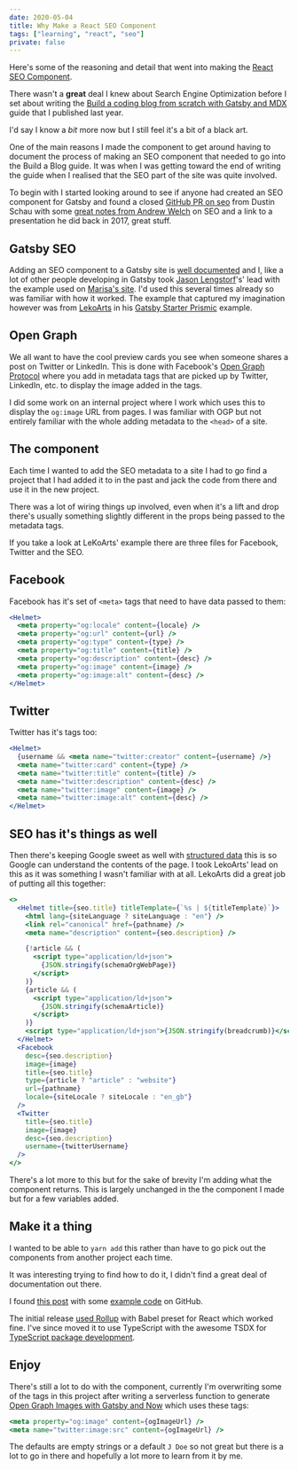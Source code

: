 ```yaml
---
date: 2020-05-04
title: Why Make a React SEO Component
tags: ["learning", "react", "seo"]
private: false
---
```


Here's some of the reasoning and detail that went into making the
[React SEO Component].

There wasn't a **great** deal I knew about Search Engine Optimization
before I set about writing the [Build a coding blog from scratch with
Gatsby and MDX] guide that I published last year.

I'd say I know a _bit_ more now but I still feel it's a bit of a black
art.

One of the main reasons I made the component to get around having to
document the process of making an SEO component that needed to go into
the Build a Blog guide. It was when I was getting toward the end of
writing the guide when I realised that the SEO part of the site was
quite involved.

To begin with I started looking around to see if anyone had created an
SEO component for Gatsby and found a closed [GitHub PR on seo] from
Dustin Schau with some [great notes from Andrew Welch] on SEO and a
link to a presentation he did back in 2017, great stuff.

<Vimeo vimeoId="246846978" />

## Gatsby SEO

Adding an SEO component to a Gatsby site is [well documented] and I,
like a lot of other people developing in Gatsby took [Jason
Lengstorf]'s' lead with the example used on [Marisa's site]. I'd used
this several times already so was familiar with how it worked. The
example that captured my imagination however was from [LekoArts] in
his [Gatsby Starter Prismic] example.

## Open Graph

We all want to have the cool preview cards you see when someone shares
a post on Twitter or LinkedIn. This is done with Facebook's [Open
Graph Protocol] where you add in metadata tags that are picked up by
Twitter, LinkedIn, etc. to display the image added in the tags.

I did some work on an internal project where I work which uses this to
display the `og:image` URL from pages. I was familiar with OGP but not
entirely familiar with the whole adding metadata to the `<head>` of a
site.

## The component

Each time I wanted to add the SEO metadata to a site I had to go find
a project that I had added it to in the past and jack the code from
there and use it in the new project.

There was a lot of wiring things up involved, even when it's a lift
and drop there's usually something slightly different in the props
being passed to the metadata tags.

If you take a look at LeKoArts' example there are three files for
Facebook, Twitter and the SEO.

## Facebook

Facebook has it's set of `<meta>` tags that need to have data passed
to them:

```jsx
<Helmet>
  <meta property="og:locale" content={locale} />
  <meta property="og:url" content={url} />
  <meta property="og:type" content={type} />
  <meta property="og:title" content={title} />
  <meta property="og:description" content={desc} />
  <meta property="og:image" content={image} />
  <meta property="og:image:alt" content={desc} />
</Helmet>
```

## Twitter

Twitter has it's tags too:

```jsx
<Helmet>
  {username && <meta name="twitter:creator" content={username} />}
  <meta name="twitter:card" content={type} />
  <meta name="twitter:title" content={title} />
  <meta name="twitter:description" content={desc} />
  <meta name="twitter:image" content={image} />
  <meta name="twitter:image:alt" content={desc} />
</Helmet>
```

## SEO has it's things as well

Then there's keeping Google sweet as well with [structured data] this
is so Google can understand the contents of the page. I took LekoArts'
lead on this as it was something I wasn't familiar with at all.
LekoArts did a great job of putting all this together:

```jsx
<>
  <Helmet title={seo.title} titleTemplate={`%s | ${titleTemplate}`}>
    <html lang={siteLanguage ? siteLanguage : "en"} />
    <link rel="canonical" href={pathname} />
    <meta name="description" content={seo.description} />

    {!article && (
      <script type="application/ld+json">
        {JSON.stringify(schemaOrgWebPage)}
      </script>
    )}
    {article && (
      <script type="application/ld+json">
        {JSON.stringify(schemaArticle)}
      </script>
    )}
    <script type="application/ld+json">{JSON.stringify(breadcrumb)}</script>
  </Helmet>
  <Facebook
    desc={seo.description}
    image={image}
    title={seo.title}
    type={article ? "article" : "website"}
    url={pathname}
    locale={siteLocale ? siteLocale : "en_gb"}
  />
  <Twitter
    title={seo.title}
    image={image}
    desc={seo.description}
    username={twitterUsername}
  />
</>
```

There's a lot more to this but for the sake of brevity I'm adding what
the component returns. This is largely unchanged in the the component
I made but for a few variables added.

## Make it a thing

I wanted to be able to `yarn add` this rather than have to go pick out
the components from another project each time.

It was interesting trying to find how to do it, I didn't find a great
deal of documentation out there.

I found [this post] with some [example code] on GitHub.

The initial release [used Rollup] with Babel preset for React which
worked fine. I've since moved it to use TypeScript with the awesome
TSDX for [TypeScript package development].

## Enjoy

There's still a lot to do with the component, currently I'm
overwriting some of the tags in this project after writing a
serverless function to generate [Open Graph Images with Gatsby and
Now] which uses these tags:

```jsx
<meta property="og:image" content={ogImageUrl} />
<meta name="twitter:image:src" content={ogImageUrl} />
```

The defaults are empty strings or a default `J Doe` so not great but
there is a lot to go in there and hopefully a lot more to learn from
it by me.

[react seo component]: https://www.npmjs.com/package/react-seo-component
[build a coding blog from scratch with gatsby and mdx]: https://scottspence.com/2019/10/31/build-an-mdx-blog
[github pr on seo]: https://github.com/gatsbyjs/gatsby/pull/10780
[issue]: https://github.com/gatsbyjs/gatsby/issues/14125
[great notes from andrew welch]: https://github.com/gatsbyjs/gatsby/pull/10780#issuecomment-451048608
[lekoarts]: https://github.com/LekoArts
[his own implementation]: https://github.com/LekoArts/gatsby-starter-prismic/blob/master/src/components/SEO/SEO.jsx
[jason lengstorf]: https://twitter.com/jlengstorf
[marisa's site]: https://github.com/marisamorby/marisamorby.com/blob/master/packages/gatsby-theme-blog-sanity/src/components/seo.js
[well documented]: https://www.gatsbyjs.org/docs/add-seo-component/
[gatsby starter prismic]: https://github.com/LeKoArts/gatsby-starter-prismic/blob/master/src/components/SEO/SEO.jsx
[open graph protocol]: https://ogp.me/
[structured data]: https://developers.google.com/search/docs/guides/intro-structured-data
[used rollup]: https://github.com/spences10/react-seo-component/blob/32acf12d53/rollup.config.js
[typescript package development]: https://github.com/jaredpalmer/tsdx
[open graph images with gatsby and now]: https://scottspence.com/2020/04/30/serverless-og-images/
[this post]: https://medium.com/recraftrelic/building-a-react-component-as-a-npm-module-18308d4ccde9
[example code]: https://github.com/recraftrelic/dummy-react-npm-module/blob/master/package.json
